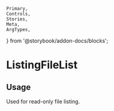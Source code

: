 	Primary,
	Controls,
	Stories,
	Meta,
	ArgTypes,
} from '@storybook/addon-docs/blocks';


<Meta of={ListingFilesListPanelStories} />

# ListingFileList

## Usage

Used for read-only file listing.
